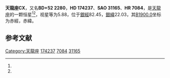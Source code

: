 {{Starbox begin
| name = 天龍座CX
}}
{{Starbox observe
| epoch = [[J2000.0|J2000.0]]
| constell = [[天龍座|天龍座]]<ref name=SIMBAD>{{cite web
 | url=http://simbad.u-strasbg.fr/simbad/sim-id?Ident=HR+7084
 | title =Pulsating variable Star
 | publisher=Centre de Données astronomiques de Strasbourg
 | work=SIMBAD
 | accessdate=2012-07-13}}</ref><ref name=DATA>{{cite web
 | url=http://vizier.u-strasbg.fr/viz-bin/VizieR-5?-out.add=.&-source=5050&-corr=PK=HR&-out.max=9999&HR=7084
 | title =VizieR Detailed Page
 | accessdate=2012-07-13}}</ref>
| 星官 = 
| ra = {{RA|18|46|43.1}}<ref name=SIMBAD /><ref name=DATA />
| dec = {{DEC|+52|59|17}}<ref name=SIMBAD /><ref name=DATA />
| appmag_v = 5.88<ref name=SIMBAD /><ref name=DATA />
}}
{{Starbox character
| class = B2.5Ve<ref name=SIMBAD /><ref name=DATA />
| b-v = -0.09<ref name=SIMBAD /><ref name=DATA />
| u-b = -0.73<ref name=SIMBAD /><ref name=DATA />
| r-i = <ref name=SIMBAD /><ref name=DATA />
| variable = 
}}
{{Starbox astrometry
| radial_v = -0.73
| prop_mo_ra = -16
| parallax = 
| p_error = 
}}
{{Starbox catalog
| names =BD+52 2280，[[SAO星表|SAO]] 31165，[[HD星表|HD]] 174237，[[HR星表|HR]] 7084}}
{{Starbox reference |Simbad=HR+7084}}
{{Starbox end}}

'''天龍座CX'''，又名'''BD+52 2280'''，'''HD 174237'''、'''SAO 31165'''、'''HR 7084'''，是[[天龍座|天龍座]]的一颗恒星<ref name=SIMBAD /><ref name=DATA />，视星等为5.88，位于[[銀道座標系|銀經]]82.45，[[銀道座標系|銀緯]]22.03，其[[B1900.0|B1900.0]]坐标为赤經{{RA|18|44|29}}，赤緯{{DEC|+52|22.03|41}}。

== 参考文献 ==
{{reflist}}

{{star-stub}}

{{天龍座恒星}}
[[Category:天龍座|Category:天龍座]]
[[Category:HD和HDE天體|174237]]
[[Category:HR天體|7084]]
[[Category:SAO天體|31165]]